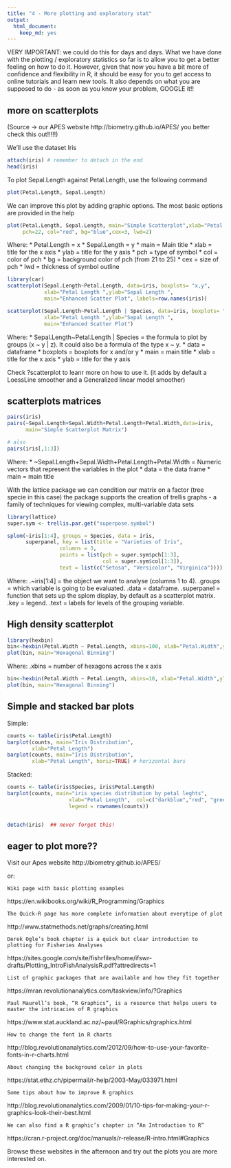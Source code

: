 ```yaml
---
title: "4 - More plotting and exploratory stat"
output: 
  html_document: 
    keep_md: yes
---
```

VERY IMPORTANT: we could do this for days and days. What we have done with the plotting / exploratory statistics so far is to allow you to get a better feeling on how to do it. However, given that now you have a bit more of confidence and flexibility in R, it should be easy for you to get access to online tutorials and learn new tools. It also depends on what you are supposed to do - as soon as you know your problem, GOOGLE it!! 

## more on scatterplots 
(Source -> our APES website http://biometry.github.io/APES/ you better check this out!!!!!)

We’ll use the dataset Iris

```r
attach(iris) # remember to detach in the end 
head(iris)
```

To plot Sepal.Length against Petal.Length, use the following command
```r
plot(Petal.Length, Sepal.Length)

```
We can improve this plot by adding graphic options. The most basic options are provided in the help

```r
plot(Petal.Length, Sepal.Length, main="Simple Scatterplot",xlab="Petal Length ",ylab="Sepal Length " , 
     pch=22, col="red", bg="blue",cex=3, lwd=2)
```
Where:
* Petal.Length = x
* Sepal.Length = y
* main = Main title
* xlab = title for the x axis
* ylab = title for the y axis
* pch = type of symbol
* col = color of pch
* bg = background color of pch (from 21 to 25)
* cex = size of pch
* lwd = thickness of symbol outline 



```r
library(car)
scatterplot(Sepal.Length~Petal.Length, data=iris, boxplots= "x,y",
            xlab="Petal Length ",ylab="Sepal Length ",
            main="Enhanced Scatter Plot", labels=row.names(iris))

scatterplot(Sepal.Length~Petal.Length | Species, data=iris, boxplots= "x,y",
            xlab="Petal Length ",ylab="Sepal Length ",
            main="Enhanced Scatter Plot")

```

Where:
* Sepal.Length~Petal.Length | Species = the formula to plot by groups (x ~ y | z). It could also be a formula of the type x ~ y.
* data = dataframe
* boxplots = boxplots for x and/or y
* main = main title
* xlab = title for the x axis
* ylab = title for the y axis

Check ?scatterplot to leanr more on how to use it. (it adds by default a LoessLine smoother and a Generalized linear model smoother)


## scatterplots matrices

```r
pairs(iris)
pairs(~Sepal.Length+Sepal.Width+Petal.Length+Petal.Width,data=iris,
      main="Simple Scatterplot Matrix")

# also
pairs(iris[,1:3])

```

Where:
* ~Sepal.Length+Sepal.Width+Petal.Length+Petal.Width = Numeric vectors that represent the variables in the plot
* data = the data frame
* main = main title 

With the lattice package we can condition our matrix on a factor (tree specie in this case)
the package supports the creation of trellis graphs - a family of techniques for viewing complex, multi-variable data sets

```r
library(lattice)
super.sym <- trellis.par.get("superpose.symbol") 

splom(~iris[1:4], groups = Species, data = iris,  
      superpanel, key = list(title = "Varieties of Iris",  
                 columns = 3,   
                 points = list(pch = super.sym$pch[1:3],  
                               col = super.sym$col[1:3]),  
                 text = list(c("Setosa", "Versicolor", "Virginica")))) 

```

Where:
.~iris[1:4] = the object we want to analyse (columns 1 to 4).
.groups = which variable is going to be evaluated.
.data = dataframe.
.superpanel = function that sets up the splom display, by default as a scatterplot matrix.
.key = legend.
.text = labels for levels of the grouping variable.

## High density scatterplot

```r
library(hexbin)  
bin<-hexbin(Petal.Width ~ Petal.Length, xbins=100, xlab="Petal.Width",ylab="Petal.Length")  
plot(bin, main="Hexagonal Binning")
```

Where:
.xbins = number of hexagons across the x axis 

```r
bin<-hexbin(Petal.Width ~ Petal.Length, xbins=10, xlab="Petal.Width",ylab="Petal.Length")  
plot(bin, main="Hexagonal Binning")
```

## Simple and stacked bar plots
Simple:
```r
counts <- table(iris$Petal.Length)
barplot(counts, main="Iris Distribution", 
        xlab="Petal Length")
barplot(counts, main="Iris Distribution", 
        xlab="Petal Length", horiz=TRUE) # horizontal bars

```

Stacked:
```r
counts <- table(iris$Species, iris$Petal.Length)  
barplot(counts, main="iris species distribution by petal leghts",
                    xlab="Petal Length",  col=c("darkblue","red", "green"),
                    legend = rownames(counts))


detach(iris)  ## never forget this!
```


## eager to plot more??
Visit our Apes website
http://biometry.github.io/APES/

or:


    Wiki page with basic plotting examples
https://en.wikibooks.org/wiki/R_Programming/Graphics

    The Quick-R page has more complete information about everytipe of plot
http://www.statmethods.net/graphs/creating.html

    Derek Ogle’s book chapter is a quick but clear introduction to plotting for Fisheries Analyses
https://sites.google.com/site/fishrfiles/home/ifswr-drafts/Plotting_IntroFishAnalysisR.pdf?attredirects=1

    List of graphic packages that are available and how they fit together
https://mran.revolutionanalytics.com/taskview/info/?Graphics

    Paul Maurell’s book, “R Graphics”, is a resource that helps users to master the intricacies of R graphics
https://www.stat.auckland.ac.nz/~paul/RGraphics/rgraphics.html

    How to change the font in R charts
http://blog.revolutionanalytics.com/2012/09/how-to-use-your-favorite-fonts-in-r-charts.html

    About changing the background color in plots
https://stat.ethz.ch/pipermail/r-help/2003-May/033971.html

    Some tips about how to improve R graphics
http://blog.revolutionanalytics.com/2009/01/10-tips-for-making-your-r-graphics-look-their-best.html

    We can also find a R graphic’s chapter in “An Introduction to R”
https://cran.r-project.org/doc/manuals/r-release/R-intro.html#Graphics


Browse these websites in the afternoon and try out the plots you are more interested on.  















